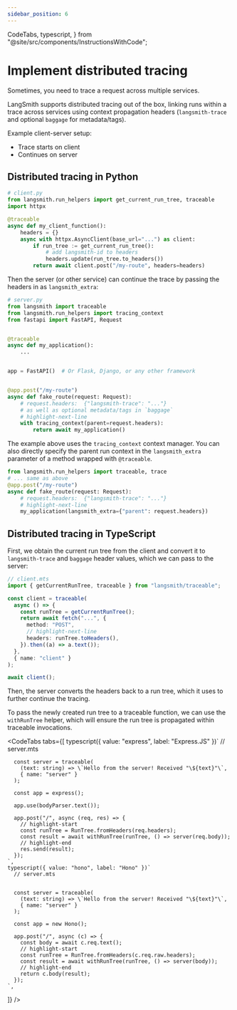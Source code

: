 ```yaml
---
sidebar_position: 6
---
```


  CodeTabs,
  typescript,
} from "@site/src/components/InstructionsWithCode";

# Implement distributed tracing

Sometimes, you need to trace a request across multiple services.

LangSmith supports distributed tracing out of the box, linking runs within a trace across services using context propagation headers (`langsmith-trace` and optional `baggage` for metadata/tags).

Example client-server setup:

- Trace starts on client
- Continues on server

## Distributed tracing in Python

```python
# client.py
from langsmith.run_helpers import get_current_run_tree, traceable
import httpx

@traceable
async def my_client_function():
    headers = {}
    async with httpx.AsyncClient(base_url="...") as client:
        if run_tree := get_current_run_tree():
            # add langsmith-id to headers
            headers.update(run_tree.to_headers())
        return await client.post("/my-route", headers=headers)
```

Then the server (or other service) can continue the trace by passing the headers in as `langsmith_extra`:

```python
# server.py
from langsmith import traceable
from langsmith.run_helpers import tracing_context
from fastapi import FastAPI, Request


@traceable
async def my_application():
    ...


app = FastAPI()  # Or Flask, Django, or any other framework


@app.post("/my-route")
async def fake_route(request: Request):
    # request.headers:  {"langsmith-trace": "..."}
    # as well as optional metadata/tags in `baggage`
    # highlight-next-line
    with tracing_context(parent=request.headers):
        return await my_application()

```

The example above uses the `tracing_context` context manager. You can also directly specify the parent run context in the `langsmith_extra` parameter of a method wrapped with `@traceable`.

```python
from langsmith.run_helpers import traceable, trace
# ... same as above
@app.post("/my-route")
async def fake_route(request: Request):
    # request.headers:  {"langsmith-trace": "..."}
    # highlight-next-line
    my_application(langsmith_extra={"parent": request.headers})
```

## Distributed tracing in TypeScript

First, we obtain the current run tree from the client and convert it to `langsmith-trace` and `baggage` header values, which we can pass to the server:

```typescript
// client.mts
import { getCurrentRunTree, traceable } from "langsmith/traceable";

const client = traceable(
  async () => {
    const runTree = getCurrentRunTree();
    return await fetch("...", {
      method: "POST",
      // highlight-next-line
      headers: runTree.toHeaders(),
    }).then((a) => a.text());
  },
  { name: "client" }
);

await client();
```

Then, the server converts the headers back to a run tree, which it uses to further continue the tracing.

To pass the newly created run tree to a traceable function, we can use the `withRunTree` helper, which will ensure the run tree is propagated within traceable invocations.

<CodeTabs
  tabs={[
    typescript({ value: "express", label: "Express.JS" })`
      // server.mts
      
      
      const server = traceable(
        (text: string) => \`Hello from the server! Received "\${text}"\`,
        { name: "server" }
      );
      
      const app = express();
      
      app.use(bodyParser.text());
      
      app.post("/", async (req, res) => {
        // highlight-start
        const runTree = RunTree.fromHeaders(req.headers);
        const result = await withRunTree(runTree, () => server(req.body));
        // highlight-end
        res.send(result);
      });
    `,
    typescript({ value: "hono", label: "Hono" })`
      // server.mts
      
      
      const server = traceable(
        (text: string) => \`Hello from the server! Received "\${text}"\`,
        { name: "server" }
      );
      
      const app = new Hono();
      
      app.post("/", async (c) => {
        const body = await c.req.text();
        // highlight-start
        const runTree = RunTree.fromHeaders(c.req.raw.headers);
        const result = await withRunTree(runTree, () => server(body));
        // highlight-end
        return c.body(result);
      });
    `,
  ]}
/>

